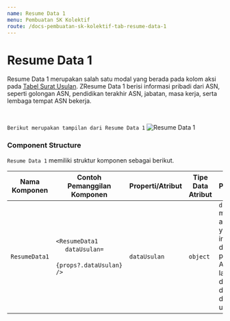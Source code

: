 ```yaml
---
name: Resume Data 1
menu: Pembuatan SK Kolektif
route: /docs-pembuatan-sk-kolektif-tab-resume-data-1
---
```


# Resume Data 1

Resume Data 1 merupakan salah satu modal yang berada pada kolom aksi pada [Tabel Surat Usulan](/docs-pembuatan-sk-kolektif-table-step-1 "title"). 
ZResume Data 1 berisi informasi pribadi dari ASN, seperti golongan ASN,
pendidikan terakhir ASN, jabatan, masa kerja, serta lembaga tempat ASN bekerja.

<br/>

```Berikut merupakan tampilan dari Resume Data 1```
![Resume Data 1](../../src/img/pembuatan-SK-kolektif/ResumeData1.jpeg)

### Component Structure

`Resume Data 1` memiliki struktur komponen sebagai berikut.

| Nama Komponen | Contoh Pemanggilan <br/> Komponen                                                                                            | Properti/Atribut | Tipe Data <br/> Atribut | Penjelasan                                                                                                                        |
| ------------- | -----------------------------------------------------------------------------------------------------------------------------|------------------| ------------------------|-----------------------------------------------------------------------------------------------------------------------------------|
| `ResumeData1` | `<ResumeData1` <br/> &nbsp;&nbsp;&nbsp;&nbsp; `dataUsulan=`  <br/> &nbsp;&nbsp;&nbsp;&nbsp; `{props?.dataUsulan}` <br/> `/>` | `dataUsulan`     | `object`                | `dataUsulan` merupakan atribut <br/> yang berisi informasi data <br/> pribadi ASN, jenis layanan, <br/> dan dokumen-dokumen usulan|
